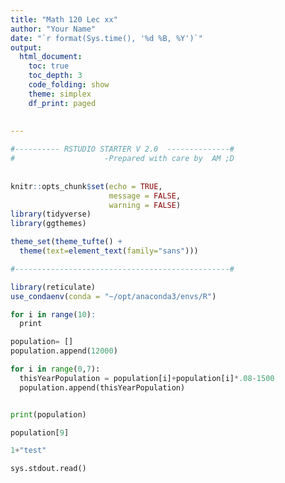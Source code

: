 ```yaml
---
title: "Math 120 Lec xx"
author: "Your Name"
date: "`r format(Sys.time(), '%d %B, %Y')`"
output: 
  html_document:
    toc: true
    toc_depth: 3
    code_folding: show
    theme: simplex
    df_print: paged
  
  
---
```


```r

#---------- RSTUDIO STARTER V 2.0  --------------#
#                    -Prepared with care by  AM ;D
                
                                                                          
knitr::opts_chunk$set(echo = TRUE, 
                      message = FALSE, 
                      warning = FALSE)      
library(tidyverse)                
library(ggthemes)                    

theme_set(theme_tufte() +                                     
  theme(text=element_text(family="sans")))  

#------------------------------------------------#
```

```r
library(reticulate)
use_condaenv(conda = "~/opt/anaconda3/envs/R")

for i in range(10):
  print
```


```python
population= []
population.append(12000)

for i in range(0,7):
  thisYearPopulation = population[i]+population[i]*.08-1500
  population.append(thisYearPopulation)


print(population)


```

```python
population[9]


```

```python
1+"test"

sys.stdout.read()
```

